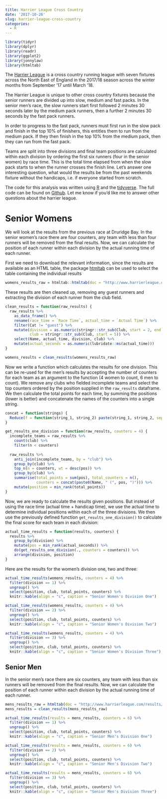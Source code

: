 ```yaml
---
title: Harrier League Cross Country
date: '2017-10-26'
slug: harrier-league-cross-country
categories:
  - R
---
```


```r
library(tidyr)
library(dplyr)
library(readr)
library(ggplot2)
library(jonnylaw)
library(htmltab)
```

The [Harrier League](http://www.harrierleague.com) is a cross country
running league with seven fixtures across the North East of England in
the 2017/18 season across the winter months from September '17 until
March '18.

The Harrier League is unique to other cross country fixtures because the
senior runners are divided up into slow, medium and fast packs. In the
senior men's race, the slow runners start first followed 2 minutes 30
seconds later by the medium pack runners, then a further 2 minutes 30
seconds by the fast pack runners.

In order to progress to the fast pack, runners must first run in the
slow pack and finish in the top 10% of finishers, this entitles them to
run from the medium pack. If they then finish in the top 10% from the
medium pack, then they can run from the fast pack.

Teams are split into three divisions and final team positions are
calculated within each division by ordering the first six runners (four
in the senior women) by race time. This is the total time elapsed from
when the slow pack starts to when the runner crosses the finish line.
Let's answer one interesting question, what would the results be from
the past weekends fixture without the handicaps, i.e. if everyone started
from scratch.

The code for this analysis was written using
[R](https://www.r-project.org/) and the
[tidyverse](https://github.com/tidyverse/). The full code can be found
on
[Github](https://gist.github.com/jonnylaw/e882d245188a4b7c38425cc5e0eddbd6).
Let me know if you’d like me to answer other questions about the harrier
league.

# Senior Womens

We will look at the results from the previous race at Druridge Bay.
In the senior women's race there are four counters, any team with less
than four runners will be removed from the final results. Now, we can
calculate the position of each runner within each division by the actual
running time of each runner.

First we need to download the relevant information, since the results are available as an HTML table, the package [htmltab](https://cran.r-project.org/web/packages/htmltab/index.html) can be used to select the table containing the individual results

```r
womens_results_raw = htmltab::htmltab(doc = "http://www.harrierleague.com/results/2017-18/druridge/SenF.htm")
```

These results are then cleaned up, removing any guest runners and extracting the division of each runner from the club field. 

```r
clean_results = function(raw_results) {
  raw_results %>%
    as_data_frame() %>%
    rename(race_time = `Race Time`, actual_time = `Actual Time`) %>%
    filter(Cat != "guest") %>%
    mutate(division = as.numeric(stringr::str_sub(Club, start = 2, end = 2)), 
           club = stringr::str_sub(Club, start = 5)) %>%
    select(Name, actual_time, division, club) %>%
    mutate(actual_seconds = as.numeric(lubridate::ms(actual_time)))
} 

womens_results = clean_results(womens_results_raw)
```

Now we write a function which calculates the results for one division. This can be re-used for the men's results by accepting the number of counters for each team as an argument to the function (4 women to count, 6 men to count). We remove any clubs who fielded incomplete teams and select the top counters ordered by the position supplied in the `raw_results` dataframe. We then calculate the total points for each time, by summing the positions (lower is better) and concatenate the names of the counters into a single string.

```r
concat = function(strings) {
  Reduce(f = function(string_1, string_2) paste(string_1, string_2, sep = ", "), x = strings)
}

get_results_one_division = function(raw_results, counters = 4) {
  incomplete_teams = raw_results %>%
    count(club) %>%
    filter(n < counters)
  
  raw_results %>%
    anti_join(incomplete_teams, by = "club") %>%
    group_by(club) %>%
    top_n(n = counters, wt = desc(pos)) %>%
    group_by(club) %>%
    summarise(total_points = sum(pos), total_counters = n(), 
              counters = concat(paste0(Name, " (", pos, ")"))) %>%
    mutate(position = min_rank(total_points))
}
```

Now, we are ready to calculate the results given positions. But instead of using the race time (actual time + handicap time), we use the actual time to determine individual positions within each of the three divisions. We then use the previously defined function `get_results_one_division()` to calculate the final score for each team in each division: 

```r
actual_time_results = function(results, counters) {
  results %>%
    group_by(division) %>%
    mutate(pos = min_rank(actual_seconds)) %>%
    do(get_results_one_division(., counters = counters)) %>%
    arrange(division, position)
} 
```

Here are the results for the women's division one, two and three:

```r
actual_time_results(womens_results, counters = 4) %>% 
  filter(division == 1) %>%
  ungroup() %>%
  select(position, club, total_points, counters) %>%
  knitr::kable(align = "c", caption = "Senior Women's Division One")
```

```r
actual_time_results(womens_results, counters = 4) %>% 
  filter(division == 2) %>%
  ungroup() %>%
  select(position, club, total_points, counters) %>%
  knitr::kable(align = "c", caption = "Senior Women's Division Two")
```

```r
actual_time_results(womens_results, counters = 4) %>% 
  filter(division == 3) %>%
  ungroup() %>%
  select(position, club, total_points, counters) %>%
  knitr::kable(align = "c", caption = "Senior Women's Division Three")
```

## Senior Men

In the senior men's race there are six counters, any team with less than
six runners will be removed from the final results. Now, we can
calculate the position of each runner within each division by the actual
running time of each runner.

```r
mens_results_raw = htmltab(doc = "http://www.harrierleague.com/results/2017-18/druridge/SenM.htm")
mens_results = clean_results(mens_results_raw)
```


```r
actual_time_results(results = mens_results, counters = 6) %>% 
  filter(division == 1) %>%
  ungroup() %>%
  select(position, club, total_points, counters) %>%
  knitr::kable(align = "c", caption = "Senior Men's Division One")
```

```r
actual_time_results(results = mens_results, counters = 6) %>% 
  filter(division == 2) %>%
  ungroup() %>%
  select(position, club, total_points, counters) %>%
  knitr::kable(align = "c", caption = "Senior Men's Division Two")
```

```r
actual_time_results(results = mens_results, counters = 6) %>% 
  filter(division == 3) %>%
  ungroup() %>%
  select(position, club, total_points, counters) %>%
  knitr::kable(align = "c", caption = "Senior Men's Division Three")
```